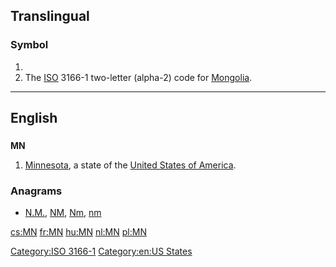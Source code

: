 {{also|Mn|mN|.mn|mn}}
==Translingual==

===Symbol===
{{head|mul|symbol}}

# {{SI-unit-abb|mega|newton|[[force]]}}
# The [[ISO]] 3166-1 two-letter (alpha-2) code for [[Mongolia]].

[[Category:ISO 3166-1]]

----

==English==

==={{abbreviation-old}}===
'''MN'''

# [[Minnesota]], a state of the [[United States of America]].

===Anagrams===
* [[N.M.#English|N.M.]], [[NM#English|NM]], [[Nm#English|Nm]], [[nm#English|nm]]

[[Category:en:US States]]

[[cs:MN]]
[[fr:MN]]
[[hu:MN]]
[[nl:MN]]
[[pl:MN]]